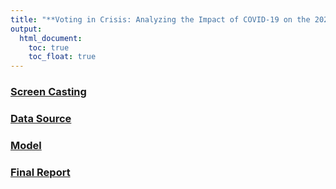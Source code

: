 ```yaml
---
title: "**Voting in Crisis: Analyzing the Impact of COVID-19 on the 2020 Election in New York State**"
output: 
  html_document:
    toc: true
    toc_float: true
---
```


### [**Screen Casting**](website here)


### [**Data Source**](about_data.html)


### [**Model**](model.html)


### [**Final Report**](final_report.html)


